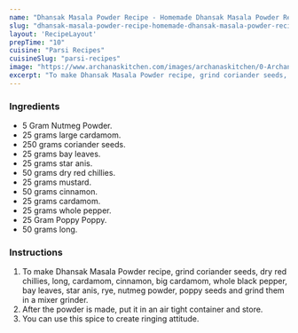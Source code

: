 ---
name: "Dhansak Masala Powder Recipe - Homemade Dhansak Masala Powder Recipe"
slug: "dhansak-masala-powder-recipe-homemade-dhansak-masala-powder-recipe"
layout: 'RecipeLayout'
prepTime: "10"
cuisine: "Parsi Recipes"
cuisineSlug: "parsi-recipes"
image: "https://www.archanaskitchen.com/images/archanaskitchen/0-Archanas-Kitchen-Recipes/2016/oct-14/Home_Made_Dhansak_Masala_Powder-2.jpg"
excerpt: "To make Dhansak Masala Powder recipe, grind coriander seeds, dry red chillies, long, cardamom, cinnamon, big cardamom, whole black pepper, bay leaves, star anis, rye, nutmeg powder, poppy seeds and grind them in a mixer grinder"
---

### Ingredients

-  5 Gram Nutmeg Powder.
-  25 grams large cardamom.
- 250 grams coriander seeds.
-  25 grams bay leaves.
-  25 grams star anis.
-  50 grams dry red chillies.
-  25 grams mustard.
-  50 grams cinnamon.
-  25 grams cardamom.
-  25 grams whole pepper.
-  25 Gram Poppy Poppy.
-  50 grams long.

### Instructions

1. To make Dhansak Masala Powder recipe, grind coriander seeds, dry red chillies, long, cardamom, cinnamon, big cardamom, whole black pepper, bay leaves, star anis, rye, nutmeg powder, poppy seeds and grind them in a mixer grinder.
1. After the powder is made, put it in an air tight container and store.
1. You can use this spice to create ringing attitude.
